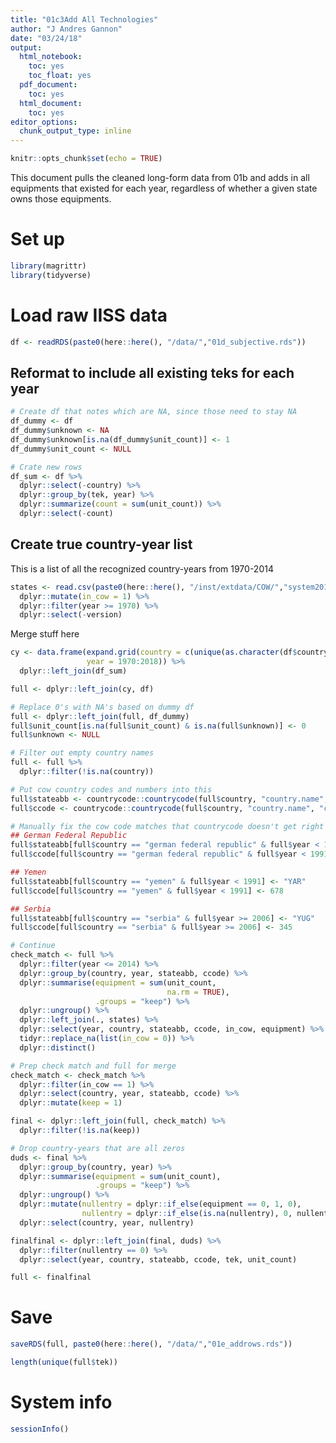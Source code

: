 ```yaml
---
title: "01c3Add All Technologies"
author: "J Andres Gannon"
date: "03/24/18"
output:
  html_notebook:
    toc: yes
    toc_float: yes
  pdf_document:
    toc: yes
  html_document:
    toc: yes
editor_options:
  chunk_output_type: inline
---
```

<style>
    body .main-container {
        max-width: 100%;
    }
</style>


```r
knitr::opts_chunk$set(echo = TRUE)
```

This document pulls the cleaned long-form data from 01b and adds in all equipments that existed for each year, regardless of whether a given state owns those equipments.

# Set up
```r
library(magrittr)
library(tidyverse)
```

# Load raw IISS data 
```r
df <- readRDS(paste0(here::here(), "/data/","01d_subjective.rds"))
```

## Reformat to include all existing teks for each year
```r
# Create df that notes which are NA, since those need to stay NA
df_dummy <- df
df_dummy$unknown <- NA
df_dummy$unknown[is.na(df_dummy$unit_count)] <- 1
df_dummy$unit_count <- NULL

# Crate new rows
df_sum <- df %>% 
  dplyr::select(-country) %>% 
  dplyr::group_by(tek, year) %>% 
  dplyr::summarize(count = sum(unit_count)) %>% 
  dplyr::select(-count)
```

## Create true country-year list
This is a list of all the recognized country-years from 1970-2014
```r
states <- read.csv(paste0(here::here(), "/inst/extdata/COW/","system2016.csv")) %>%
  dplyr::mutate(in_cow = 1) %>%
  dplyr::filter(year >= 1970) %>%
  dplyr::select(-version)
```

Merge stuff here
```r
cy <- data.frame(expand.grid(country = c(unique(as.character(df$country))),
                 year = 1970:2018)) %>% 
  dplyr::left_join(df_sum)

full <- dplyr::left_join(cy, df)

# Replace 0's with NA's based on dummy df
full <- dplyr::left_join(full, df_dummy)
full$unit_count[is.na(full$unit_count) & is.na(full$unknown)] <- 0
full$unknown <- NULL

# Filter out empty country names
full <- full %>%
  dplyr::filter(!is.na(country))

# Put cow country codes and numbers into this
full$stateabb <- countrycode::countrycode(full$country, "country.name", "cowc")
full$ccode <- countrycode::countrycode(full$country, "country.name", "cown")

# Manually fix the cow code matches that countrycode doesn't get right based on date
## German Federal Republic
full$stateabb[full$country == "german federal republic" & full$year < 1991] <- "GFR"
full$ccode[full$country == "german federal republic" & full$year < 1991] <- 260

## Yemen
full$stateabb[full$country == "yemen" & full$year < 1991] <- "YAR"
full$ccode[full$country == "yemen" & full$year < 1991] <- 678

## Serbia
full$stateabb[full$country == "serbia" & full$year >= 2006] <- "YUG"
full$ccode[full$country == "serbia" & full$year >= 2006] <- 345

# Continue
check_match <- full %>%
  dplyr::filter(year <= 2014) %>%
  dplyr::group_by(country, year, stateabb, ccode) %>%
  dplyr::summarise(equipment = sum(unit_count,
                                   na.rm = TRUE),
                   .groups = "keep") %>%
  dplyr::ungroup() %>%
  dplyr::left_join(., states) %>%
  dplyr::select(year, country, stateabb, ccode, in_cow, equipment) %>%
  tidyr::replace_na(list(in_cow = 0)) %>%
  dplyr::distinct()

# Prep check match and full for merge
check_match <- check_match %>%
  dplyr::filter(in_cow == 1) %>%
  dplyr::select(country, year, stateabb, ccode) %>%
  dplyr::mutate(keep = 1)

final <- dplyr::left_join(full, check_match) %>%
  dplyr::filter(!is.na(keep))

# Drop country-years that are all zeros
duds <- final %>%
  dplyr::group_by(country, year) %>%
  dplyr::summarise(equipment = sum(unit_count),
                   .groups = "keep") %>%
  dplyr::ungroup() %>%
  dplyr::mutate(nullentry = dplyr::if_else(equipment == 0, 1, 0),
                nullentry = dplyr::if_else(is.na(nullentry), 0, nullentry)) %>%
  dplyr::select(country, year, nullentry)

finalfinal <- dplyr::left_join(final, duds) %>%
  dplyr::filter(nullentry == 0) %>%
  dplyr::select(year, country, stateabb, ccode, tek, unit_count)

full <- finalfinal
```

# Save
```r
saveRDS(full, paste0(here::here(), "/data/","01e_addrows.rds"))

length(unique(full$tek))
```

# System info
```r
sessionInfo()
```

